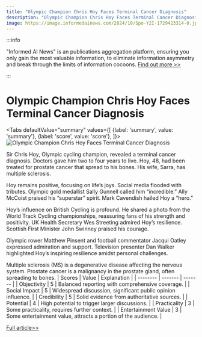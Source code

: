 ```yaml
---
title: "Olympic Champion Chris Hoy Faces Terminal Cancer Diagnosis"
description: "Olympic Champion Chris Hoy Faces Terminal Cancer Diagnosis"
image: https://image.informedainews.com/2024/10/Spo-Y2I-1729423314-0.jpg
---
```



:::info

"Informed AI News" is an publications aggregation platform, ensuring you only gain the most valuable information, to eliminate information asymmetry and break through the limits of information cocoons.  [Find out more >>](/)

:::

# Olympic Champion Chris Hoy Faces Terminal Cancer Diagnosis


<Tabs
	defaultValue="summary"
	values={[
	{label: 'summary', value: 'summary'},
	{label: 'score', value: 'score'},
]}>
<TabItem value="summary">
<img
  src="https://image.informedainews.com/2024/10/Spo-Y2I-1729423314-0.jpg"
  alt="Olympic Champion Chris Hoy Faces Terminal Cancer Diagnosis"
/>



Sir Chris Hoy, Olympic cycling champion, revealed a terminal cancer diagnosis. Doctors gave him two to four years to live. Hoy, 48, had been treated for prostate cancer that spread to his bones. His wife, Sarra, has multiple sclerosis.

Hoy remains positive, focusing on life’s joys. Social media flooded with tributes. Olympic gold medallist Sally Gunnell called him “incredible.” Ally McCoist praised his “superstar” spirit. Mark Cavendish hailed Hoy a “hero.”

Hoy’s influence on British Cycling is profound. He shared a photo from the World Track Cycling championships, reassuring fans of his strength and positivity. UK Health Secretary Wes Streeting admired Hoy’s resilience. Scottish First Minister John Swinney praised his courage.

Olympic rower Matthew Pinsent and football commentator Jacqui Oatley expressed admiration and support. Television presenter Dan Walker highlighted Hoy’s inspiring resilience amidst personal challenges.

Multiple sclerosis (MS) is a degenerative disease affecting the nervous system. Prostate cancer is a malignancy in the prostate gland, often spreading to bones.
</TabItem>
<TabItem value="score">
	| Scores     | Value   | Explanation |
	| -------- | ------- | ------- |
	| Objectivity  | 5    | Balanced reporting with comprehensive coverage.    |
	| Social Impact | 5     | Widespread discussion, significant public opinion influence.    |
	| Credibility    | 5    | Solid evidence from authoritative sources.    |
	| Potential    | 4    | High potential to trigger larger discussions.    |
	| Practicality    | 3    | Some practicality, requires further context.    |
	| Entertainment Value    | 3    | Some entertainment value, attracts a portion of the audience.    |
</TabItem>
</Tabs>

[Full article>>](https://www.theguardian.com/sport/2024/oct/20/chris-hoy-tributes-pour-in-terminal-cancer-diagnosis)
